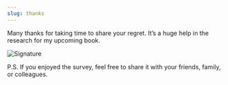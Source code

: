 ```yaml
---
slug: thanks
---
```



Many thanks for taking time to share your regret. It’s a huge help in the research for my upcoming book.

![Signature](/signature.png)

P.S. If you enjoyed the survey, feel free to share it with your friends, family, or colleagues.

<ShareIcons alignment="left" />
